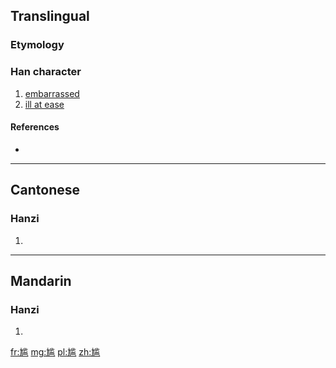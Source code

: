 {{also|尷}}
==Translingual==

===Etymology===
{{Han simp|尷|f=監|t=监}}

===Han character===
{{Han char|rn=43|rad=尢|as=10|sn=13|four=|canj=大山中戈廿 (KULIT)|ids=⿺[[尢]][[监]]}}

# [[embarrassed]]
# [[ill at ease]]

====References====
* {{Han ref|kx=0299.111|hdz=80012.210|uh=5C34|ud=23604}}

----

==Cantonese==

===Hanzi===
{{yue-hanzi|jyut=|y=gaam1, gaam3|tra=尷}}

# {{defn|lang=yue|sort=尢10}}

----

==Mandarin==

===Hanzi===
{{cmn-hanzi|tra=尷|pin=[[gān]] ([[gan1]])|wg=kan<sup>1</sup>}}

# {{defn|lang=cmn|sort=尢10}}

[[fr:尴]]
[[mg:尴]]
[[pl:尴]]
[[zh:尴]]